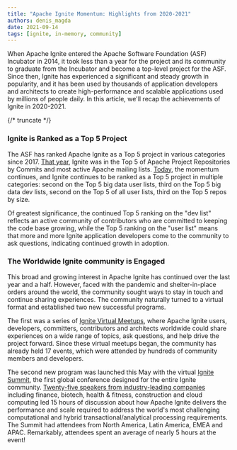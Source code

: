 ```yaml
---
title: "Apache Ignite Momentum: Highlights from 2020-2021"
authors: denis_magda
date: 2021-09-14
tags: [ignite, in-memory, community]
---
```


When Apache Ignite entered the Apache Software Foundation (ASF) Incubator in 2014, it took less than a year for the project and its community to graduate from the Incubator and become a top-level project for the ASF. Since then, Ignite has experienced a significant and steady growth in popularity, and it has been used by thousands of application developers and architects to create high-performance and scalable applications used by millions of people daily. In this article, we'll recap the achievements of Ignite in 2020-2021.

{/* truncate */}

### Ignite is Ranked as a Top 5 Project

The ASF has ranked Apache Ignite as a Top 5 project in various categories since 2017. [That year](https://blogs.apache.org/foundation/entry/apache-in-2017-by-the), Ignite was in the Top 5 of Apache Project Repositories by Commits and most active Apache mailing lists. [Today](https://www.apache.org/foundation/docs/FY2021AnnualReport.pdf), the momentum continues, and Ignite continues to be ranked as a Top 5 project in multiple categories: second on the Top 5 big data user lists, third on the Top 5 big data dev lists, second on the Top 5 of all user lists, third on the Top 5 repos by size.

Of greatest significance, the continued Top 5 ranking on the "dev list" reflects an active community of contributors who are committed to keeping the code base growing, while the Top 5 ranking on the "user list" means that more and more Ignite application developers come to the community to ask questions, indicating continued growth in adoption.

### The Worldwide Ignite community is Engaged

This broad and growing interest in Apache Ignite has continued over the last year and a half. However, faced with the pandemic and shelter-in-place orders around the world, the community sought ways to stay in touch and continue sharing experiences. The community naturally turned to a virtual format and established two new successful programs.

The first was a series of [Ignite Virtual Meetups](https://www.meetup.com/Apache-Ignite-Virtual-Meetup/events/past/), where Apache Ignite users, developers, committers, contributors and architects worldwide could share experiences on a wide range of topics, ask questions, and help drive the project forward. Since these virtual meetups began, the community has already held 17 events, which were attended by hundreds of community members and developers.

The second new program was launched this May with the virtual [Ignite Summit](https://ignite-summit.org/2021/), the first global conference designed for the entire Ignite community. [Twenty-five speakers from industry-leading companies](https://www.youtube.com/playlist?list=PLMc7NR20hA-KF8c_hVICKpzKnWkjzfC2V) including finance, biotech, health & fitness, construction and cloud computing led 15 hours of discussion about how Apache Ignite delivers the performance and scale required to address the world's most challenging computational and hybrid transactional/analytical processing requirements. The Summit had attendees from North America, Latin America, EMEA and APAC. Remarkably, attendees spent an average of nearly 5 hours at the event!
